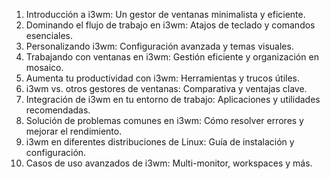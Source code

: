 1. Introducción a i3wm: Un gestor de ventanas minimalista y eficiente.
2. Dominando el flujo de trabajo en i3wm: Atajos de teclado y comandos esenciales.
3. Personalizando i3wm: Configuración avanzada y temas visuales.
4. Trabajando con ventanas en i3wm: Gestión eficiente y organización en mosaico.
5. Aumenta tu productividad con i3wm: Herramientas y trucos útiles.
6. i3wm vs. otros gestores de ventanas: Comparativa y ventajas clave.
7. Integración de i3wm en tu entorno de trabajo: Aplicaciones y utilidades recomendadas.
8. Solución de problemas comunes en i3wm: Cómo resolver errores y mejorar el rendimiento.
9. i3wm en diferentes distribuciones de Linux: Guía de instalación y configuración.
10. Casos de uso avanzados de i3wm: Multi-monitor, workspaces y más.